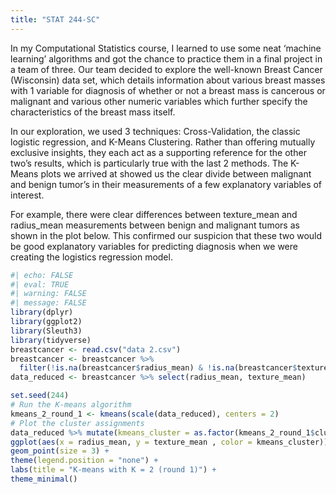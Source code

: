 ```yaml
---
title: "STAT 244-SC"
---
```


In my Computational Statistics course, I learned to use some neat 'machine learning' algorithms and got the chance to practice them in a final project in a team of three. Our team decided to explore the well-known Breast Cancer (Wisconsin) data set, which details information about various breast masses with 1 variable for diagnosis of whether or not a breast mass is cancerous or malignant and various other numeric variables which further specify the characteristics of the breast mass itself.


In our exploration, we used 3 techniques: Cross-Validation, the classic logistic regression, and K-Means Clustering. Rather than offering mutually exclusive insights, they each act as a supporting reference for the other two's results, which is particularly true with the last 2 methods. The K-Means plots we arrived at showed us the clear divide between malignant and benign tumor's in their measurements of a few explanatory variables of interest.


For example, there were clear differences between texture_mean and radius_mean measurements between benign and malignant tumors as shown in the plot below. This confirmed our suspicion that these two would be good explanatory variables for predicting diagnosis when we were creating the logistics regression model. 

```r
#| echo: FALSE
#| eval: TRUE
#| warning: FALSE
#| message: FALSE
library(dplyr)
library(ggplot2)
library(Sleuth3)
library(tidyverse)
breastcancer <- read.csv("data 2.csv")
breastcancer <- breastcancer %>% 
  filter(!is.na(breastcancer$radius_mean) & !is.na(breastcancer$texture_mean))
data_reduced <- breastcancer %>% select(radius_mean, texture_mean)

set.seed(244)
# Run the K-means algorithm
kmeans_2_round_1 <- kmeans(scale(data_reduced), centers = 2)
# Plot the cluster assignments
data_reduced %>% mutate(kmeans_cluster = as.factor(kmeans_2_round_1$cluster)) %>%
ggplot(aes(x = radius_mean, y = texture_mean , color = kmeans_cluster))+
geom_point(size = 3) +
theme(legend.position = "none") +
labs(title = "K-means with K = 2 (round 1)") +
theme_minimal()
```
